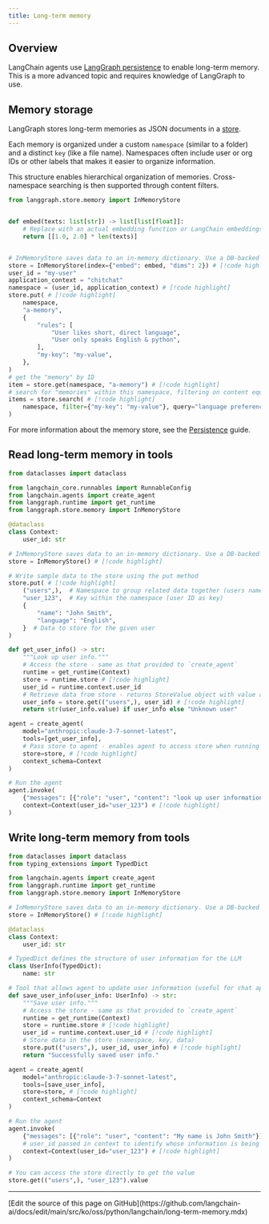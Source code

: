 ```yaml
---
title: Long-term memory
---
```



<AlphaCallout />

## Overview

LangChain agents use [LangGraph persistence](/oss/python/langgraph/persistence#memory-store) to enable long-term memory. This is a more advanced topic and requires knowledge of LangGraph to use.


## Memory storage

LangGraph stores long-term memories as JSON documents in a [store](/oss/python/langgraph/persistence#memory-store).

Each memory is organized under a custom `namespace` (similar to a folder) and a distinct `key` (like a file name). Namespaces often include user or org IDs or other labels that makes it easier to organize information.

This structure enables hierarchical organization of memories. Cross-namespace searching is then supported through content filters.

```python
from langgraph.store.memory import InMemoryStore


def embed(texts: list[str]) -> list[list[float]]:
    # Replace with an actual embedding function or LangChain embeddings object
    return [[1.0, 2.0] * len(texts)]


# InMemoryStore saves data to an in-memory dictionary. Use a DB-backed store in production use.
store = InMemoryStore(index={"embed": embed, "dims": 2}) # [!code highlight]
user_id = "my-user"
application_context = "chitchat"
namespace = (user_id, application_context) # [!code highlight]
store.put( # [!code highlight]
    namespace,
    "a-memory",
    {
        "rules": [
            "User likes short, direct language",
            "User only speaks English & python",
        ],
        "my-key": "my-value",
    },
)
# get the "memory" by ID
item = store.get(namespace, "a-memory") # [!code highlight]
# search for "memories" within this namespace, filtering on content equivalence, sorted by vector similarity
items = store.search( # [!code highlight]
    namespace, filter={"my-key": "my-value"}, query="language preferences"
)
```




For more information about the memory store, see the [Persistence](/oss/python/langgraph/persistence#memory-store) guide.

## Read long-term memory in tools

```python A tool the agent can use to look up user information
from dataclasses import dataclass

from langchain_core.runnables import RunnableConfig
from langchain.agents import create_agent
from langgraph.runtime import get_runtime
from langgraph.store.memory import InMemoryStore

@dataclass
class Context:
    user_id: str

# InMemoryStore saves data to an in-memory dictionary. Use a DB-backed store in production.
store = InMemoryStore() # [!code highlight]

# Write sample data to the store using the put method
store.put( # [!code highlight]
    ("users",),  # Namespace to group related data together (users namespace for user data)
    "user_123",  # Key within the namespace (user ID as key)
    {
        "name": "John Smith",
        "language": "English",
    }  # Data to store for the given user
)

def get_user_info() -> str:
    """Look up user info."""
    # Access the store - same as that provided to `create_agent`
    runtime = get_runtime(Context)
    store = runtime.store # [!code highlight]
    user_id = runtime.context.user_id
    # Retrieve data from store - returns StoreValue object with value and metadata
    user_info = store.get(("users",), user_id) # [!code highlight]
    return str(user_info.value) if user_info else "Unknown user"

agent = create_agent(
    model="anthropic:claude-3-7-sonnet-latest",
    tools=[get_user_info],
    # Pass store to agent - enables agent to access store when running tools
    store=store, # [!code highlight]
    context_schema=Context
)

# Run the agent
agent.invoke(
    {"messages": [{"role": "user", "content": "look up user information"}]},
    context=Context(user_id="user_123") # [!code highlight]
)
```





<a id="write-long-term"></a>
## Write long-term memory from tools

```python Example of a tool that updates user information
from dataclasses import dataclass
from typing_extensions import TypedDict

from langchain.agents import create_agent
from langgraph.runtime import get_runtime
from langgraph.store.memory import InMemoryStore

# InMemoryStore saves data to an in-memory dictionary. Use a DB-backed store in production.
store = InMemoryStore() # [!code highlight]

@dataclass
class Context:
    user_id: str

# TypedDict defines the structure of user information for the LLM
class UserInfo(TypedDict):
    name: str

# Tool that allows agent to update user information (useful for chat applications)
def save_user_info(user_info: UserInfo) -> str:
    """Save user info."""
    # Access the store - same as that provided to `create_agent`
    runtime = get_runtime(Context)
    store = runtime.store # [!code highlight]
    user_id = runtime.context.user_id # [!code highlight]
    # Store data in the store (namespace, key, data)
    store.put(("users",), user_id, user_info) # [!code highlight]
    return "Successfully saved user info."

agent = create_agent(
    model="anthropic:claude-3-7-sonnet-latest",
    tools=[save_user_info],
    store=store, # [!code highlight]
    context_schema=Context
)

# Run the agent
agent.invoke(
    {"messages": [{"role": "user", "content": "My name is John Smith"}]},
    # user_id passed in context to identify whose information is being updated
    context=Context(user_id="user_123") # [!code highlight]
)

# You can access the store directly to get the value
store.get(("users",), "user_123").value
```

---

<Callout icon="pen-to-square" iconType="regular">
  [Edit the source of this page on GitHub](https://github.com/langchain-ai/docs/edit/main/src/ko/oss/python/langchain/long-term-memory.mdx)
</Callout>
